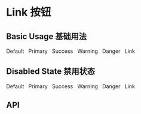 

<Meta title="Components 基础组件/08 - Link 文字链接" component={Link} />

# Link 按钮

## Basic Usage 基础用法

<Preview>
  <Row>
    <Link className="demo-link">Default &nbsp;</Link>
    <Link className="demo-link" type="primary">
      Primary &nbsp;
    </Link>
    <Link className="demo-link" type="success">
      Success &nbsp;
    </Link>
    <Link className="demo-link" type="warning">
      Warning &nbsp;
    </Link>
    <Link className="demo-link" type="danger">
      Danger &nbsp;
    </Link>
    <Link className="demo-link" type="info">
      Link
    </Link>
  </Row>
</Preview>

## Disabled State 禁用状态

<Preview>
  <Row>
    <Link className="demo-link" disabled>
      Default &nbsp;
    </Link>
    <Link className="demo-link" disabled type="primary">
      Primary &nbsp;
    </Link>
    <Link className="demo-link" disabled type="success">
      Success &nbsp;
    </Link>
    <Link className="demo-link" disabled type="warning">
      Warning &nbsp;
    </Link>
    <Link className="demo-link" type="danger" disabled>
      Danger &nbsp;
    </Link>
    <Link className="demo-link" type="info" disabled>
      Link
    </Link>
  </Row>
</Preview>

## API

<Props of={Link} />
